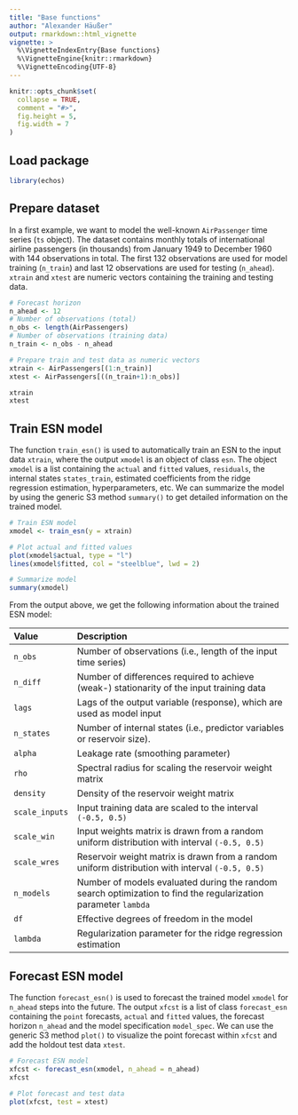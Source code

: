 ```yaml
---
title: "Base functions"
author: "Alexander Häußer"
output: rmarkdown::html_vignette
vignette: >
  %\VignetteIndexEntry{Base functions}
  %\VignetteEngine{knitr::rmarkdown}
  %\VignetteEncoding{UTF-8}
---
```


```r
knitr::opts_chunk$set(
  collapse = TRUE,
  comment = "#>",
  fig.height = 5,
  fig.width = 7
)
```

## Load package

```r
library(echos)
```

## Prepare dataset

In a first example, we want to model the well-known `AirPassenger` time series (`ts` object). The dataset contains monthly totals of international airline passengers (in thousands) from January 1949 to December 1960 with 144 observations in total. The first 132 observations are used for model training (`n_train`) and last 12 observations are used for testing (`n_ahead`). `xtrain` and `xtest` are numeric vectors containing the training and testing data.

```r
# Forecast horizon
n_ahead <- 12
# Number of observations (total)
n_obs <- length(AirPassengers)
# Number of observations (training data)
n_train <- n_obs - n_ahead

# Prepare train and test data as numeric vectors
xtrain <- AirPassengers[(1:n_train)]
xtest <- AirPassengers[((n_train+1):n_obs)]

xtrain
xtest
```


## Train ESN model

The function `train_esn()` is used to automatically train an ESN to the input data `xtrain`, where the output `xmodel` is an object of class `esn`. The object `xmodel` is a list containing the `actual` and `fitted` values, `residuals`, the internal states `states_train`, estimated coefficients from the ridge regression estimation, hyperparameters, etc. We can summarize the model by using the generic S3 method `summary()` to get detailed information on the trained model.

```r
# Train ESN model
xmodel <- train_esn(y = xtrain)

# Plot actual and fitted values
plot(xmodel$actual, type = "l")
lines(xmodel$fitted, col = "steelblue", lwd = 2)

# Summarize model
summary(xmodel)
```

From the output above, we get the following information about the trained ESN model:

| Value            | Description                                                                                                    |
|:-----------------|:---------------------------------------------------------------------------------------------------------------|
| `n_obs`          | Number of observations (i.e., length of the input time series)                                                 |
| `n_diff`         | Number of differences required to achieve (weak-) stationarity of the input training data                      |
| `lags`           | Lags of the output variable (response), which are used as model input                                          |
| `n_states`       | Number of internal states (i.e., predictor variables or reservoir size).                                       |
| `alpha`          | Leakage rate (smoothing parameter)                                                                             |
| `rho`            | Spectral radius for scaling the reservoir weight matrix                                                        |
| `density`        | Density of the reservoir weight matrix                                                                         |
| `scale_inputs`   | Input training data are scaled to the interval `(-0.5, 0.5)`                                                   |
| `scale_win`      | Input weights matrix is drawn from a random uniform distribution with interval `(-0.5, 0.5)`                   |
| `scale_wres`     | Reservoir weight matrix is drawn from a random uniform distribution with interval `(-0.5, 0.5)`                |
| `n_models`       | Number of models evaluated during the random search optimization to find the regularization parameter `lambda` |
| `df`             | Effective degrees of freedom in the model                                                                      |
| `lambda`         | Regularization parameter for the ridge regression estimation                                                   |



## Forecast ESN model

The function `forecast_esn()` is used to forecast the trained model `xmodel` for `n_ahead` steps into the future. The output `xfcst` is a list of class `forecast_esn` containing the `point` forecasts, `actual` and `fitted` values, the forecast horizon `n_ahead` and the model specification `model_spec`. We can use the generic S3 method `plot()` to visualize the point forecast within `xfcst` and add the holdout test data `xtest`.

```r
# Forecast ESN model
xfcst <- forecast_esn(xmodel, n_ahead = n_ahead)
xfcst

# Plot forecast and test data
plot(xfcst, test = xtest)
```

